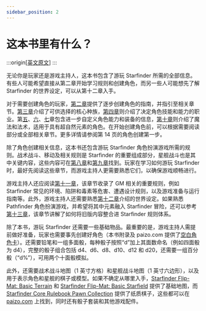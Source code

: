 ```yaml
---
sidebar_position: 2
---
```


# 这本书里有什么？

:::origin[[英文原文](https://www.aonsrd.com/Rules.aspx?ID=7)]
:::

无论你是玩家还是游戏主持人，这本书包含了游玩 Starfinder 所需的全部信息。有些人可能希望直接从第二章开始学习规则和创建角色，而另一些人可能想先了解 Starfinder 的世界设定，可以从第十二章入手。

对于需要创建角色的玩家，[第二章](/core_rulebook/chapter%202)提供了逐步创建角色的指南，并指引至相关章节。[第三章](/core_rulebook/chapter%203)介绍了可供选择的核心种族，[第四章](/core_rulebook/chapter%204)则介绍了决定角色技能和能力的职业。第[五](/core_rulebook/chapter%205)、[六](/core_rulebook/chapter%206)、[七](/core_rulebook/chapter%207)章包含进一步自定义角色能力和装备的信息，[第十章](/core_rulebook/chapter%2010)则介绍了魔法和法术，适用于具有超自然元素的角色。在开始创建角色前，可以根据需要阅读部分或全部相关章节。更多详情请参阅第 14 页的角色创建第一步。

除了角色创建相关信息，这本书还包含游玩 Starfinder 角色扮演游戏所需的规则。战术战斗、移动及相关规则是 Starfinder 的重要组成部分，星舰战斗也是其中关键内容，这些内容可在[第八章](/core_rulebook/chapter%208)和[第九章](/core_rulebook/chapter%209)找到。玩家在学习如何游玩 Starfinder 时，最好先阅读这些章节，而游戏主持人更需要熟悉它们，以确保游戏顺畅进行。

游戏主持人还应阅读[第十一章](/core_rulebook/chapter%2011)，该章节收录了 GM 相关的重要规则，例如 Starfinder 常见的环境、陷阱和毒素等危害、遭遇设计规则，以及游戏准备与运行指南等。此外，游戏主持人还需要熟悉[第十二章](/core_rulebook/chapter%2012)介绍的世界设定。如果熟悉 Pathfinder 角色扮演游戏，并希望将其中元素融入 Starfinder 冒险，还可以参考[第十三章](/core_rulebook/chapter%2013)，该章节讲解了如何将旧版内容整合进 Starfinder 规则体系。

除了本书，游玩 Starfinder 还需要一些基础物品。最重要的是，游戏主持人需提前做好准备，玩家也需要事先创建好角色（本书附录及 paizo.com 提供了[空白角色卡](https://paizo.com/download/starfinder/PZO7101-CharacterSheet.zip)）。还需要铅笔和一组多面骰，每种骰子按照“d”加上其面数命名（例如四面骰为 d4），完整的骰子组合包括 d4、d6、d8、d10、d12 和 d20，还需要一组百分骰（“d%”），可用两个十面骰模拟。

此外，还需要战术战斗地图（1 英寸方格）和星舰战斗地图（1 英寸六边形），以及用于表示角色和星舰的棋子或模型。如果不确定从哪里入手，[Starfinder Flip-Mat: Basic Terrain](https://paizo.com/products/btpy9tmh) 和 [Starfinder Flip-Mat: Basic Starfield](https://paizo.com/products/btpy9tmj) 提供了基础地图，而 [Starfinder Core Rulebook Pawn Collection](https://paizo.com/products/btpy9tml?Starfinder-Core-Rulebook-Pawn-Collection) 提供了纸质棋子，这些都可以在 [paizo.com](https://paizo.com/) 上找到，同时还有骰子套装和其他游戏配件。